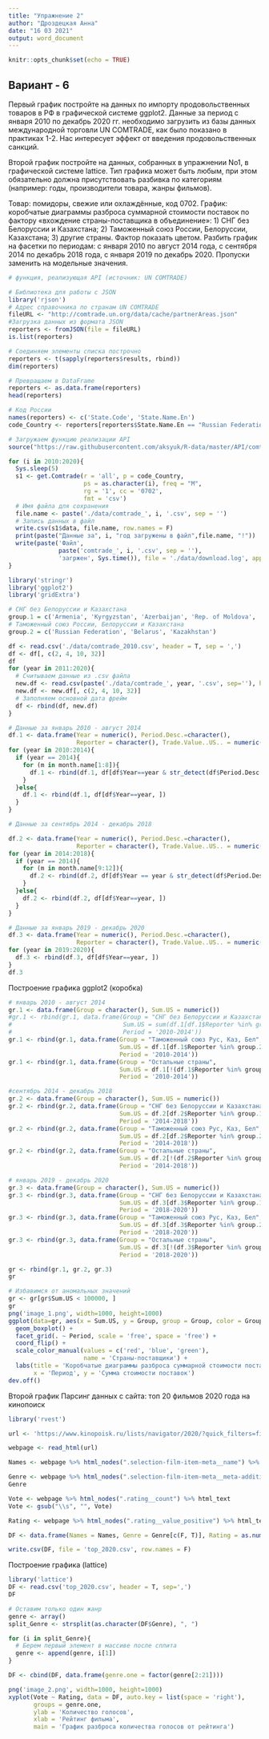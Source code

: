 ---
title: "Упражнение 2"
author: "Дроздецкая Анна"
date: "16 03 2021"
output: word_document
---

```{r setup, include=FALSE}
knitr::opts_chunk$set(echo = TRUE)
```


## Вариант - 6

Первый график постройте на данных по импорту продовольственных товаров в РФ в графической  системе ggplot2.  Данные  за  период  с  января  2010  по  декабрь  2020  гг. необходимо загрузить из базы данных международной торговли UN COMTRADE, как было показано  в  практиках  1-2.  Нас  интересует  эффект  от  введения  продовольственных санкций.

Второй график постройте на данных, собранных в упражнении No1, в графической системе lattice.  Тип  графика  может  быть  любым,  при  этом  обязательно  должна присутствовать разбивка по категориям (например: годы, производители товара, жанры фильмов).

Товар: помидоры, свежие или охлаждённые, код 0702. График: коробчатые диаграммы разброса суммарной стоимости поставок по фактору «вхождение страны-поставщика в объединение»: 1) СНГ без Белоруссии и Казахстана; 2) Таможенный союз России, Белоруссии, Казахстана; 3) другие страны. Фактор показать цветом. Разбить график на фасетки по периодам: с января 2010 по август 2014 года, с сентября 2014 по декабрь 2018 года, с января 2019 по декабрь 2020. Пропуски заменить на модельные значения.


```{r}
# функция, реализующая API (источник: UN COMTRADE)

# Библиотека для работы с JSON
library('rjson')
# Адрес справочника по странам UN COMTRADE
fileURL <- "http://comtrade.un.org/data/cache/partnerAreas.json"
#Загрузка данных из формата JSON
reporters <- fromJSON(file = fileURL)
is.list(reporters)

# Соединяем элементы списка построчно
reporters <- t(sapply(reporters$results, rbind))
dim(reporters)

# Превращаем в DataFrame
reporters <- as.data.frame(reporters)
head(reporters)

# Код России
names(reporters) <- c('State.Code', 'State.Name.En')
code_Country <- reporters[reporters$State.Name.En == "Russian Federation", ]$State.Code

# Загружаем функцию реализации API
source("https://raw.githubusercontent.com/aksyuk/R-data/master/API/comtrade_API.R")

for (i in 2010:2020){
  Sys.sleep(5)
  s1 <- get.Comtrade(r = 'all', p = code_Country,
                     ps = as.character(i), freq = "M",
                     rg = '1', cc = '0702',
                     fmt = 'csv')
  # Имя файла для сохранения
  file.name <- paste('./data/comtrade_', i, '.csv', sep = '')
  # Запись данных в файл
  write.csv(s1$data, file.name, row.names = F)
  print(paste("Данные за", i, "год загружены в файл",file.name, "!"))
  write(paste('Файл',
              paste('comtrade_', i, '.csv', sep = ''),
              'загржен', Sys.time()), file = './data/download.log', append=T)
}
```

```{r}
library('stringr')
library('ggplot2')
library('gridExtra')

# СНГ без Белоруссии и Казахстана
group.1 = c('Armenia', 'Kyrgyzstan', 'Azerbaijan', 'Rep. of Moldova', 'Tajikistan', 'Turkmenistan', 'Uzbekistan', 'Ukraine')
# Таможенный союз России, Белоруссии и Казахстана
group.2 = c('Russian Federation', 'Belarus', 'Kazakhstan')

df <- read.csv('./data/comtrade_2010.csv', header = T, sep = ',')
df <- df[, c(2, 4, 10, 32)]
df
for (year in 2011:2020){
  # Считываем данные из .csv файла
  new.df <- read.csv(paste('./data/comtrade_', year, '.csv', sep=''), header = T, sep=',')
  new.df <- new.df[, c(2, 4, 10, 32)]
  # Заполняем основной дата фрейм
  df <- rbind(df, new.df)
}

# Данные за январь 2010 - август 2014
df.1 <- data.frame(Year = numeric(), Period.Desc.=character(),
                   Reporter = character(), Trade.Value..US.. = numeric())
for (year in 2010:2014){
  if (year == 2014){
    for (m in month.name[1:8]){
      df.1 <- rbind(df.1, df[df$Year==year & str_detect(df$Period.Desc., m),])
    }
  }else{
    df.1 <- rbind(df.1, df[df$Year==year, ])
  }
}

# Данные за сентябрь 2014 - декабрь 2018

df.2 <- data.frame(Year = numeric(), Period.Desc.=character(),
                   Reporter = character(), Trade.Value..US.. = numeric())
for (year in 2014:2018){
  if (year == 2014){
    for (m in month.name[9:12]){
      df.2 <- rbind(df.2, df[df$Year == year & str_detect(df$Period.Desc., m), ])
    }
  }else{
    df.2 <- rbind(df.2, df[df$Year==year, ])
  }
}

# Данные за январь 2019 - декабрь 2020
df.3 <- data.frame(Year = numeric(), Period.Desc.=character(),
                   Reporter = character(), Trade.Value..US.. = numeric())
for (year in 2019:2020){
  df.3 <- rbind(df.3, df[df$Year==year, ])
}
df.3
```

Построение графика ggplot2 (коробка)
```{r}
# январь 2010 - август 2014
gr.1 <- data.frame(Group = character(), Sum.US = numeric())
#gr.1 <- rbind(gr.1, data.frame(Group = "СНГ без Белоруссии и Казахстана",
#                               Sum.US = sum(df.1[df.1$Reporter %in% group.1, ]$Trade.Value..US..),
#                               Period = '2010-2014'))
gr.1 <- rbind(gr.1, data.frame(Group = "Таможенный союз Рус, Каз, Бел",
                               Sum.US = df.1[df.1$Reporter %in% group.2, ]$Trade.Value..US..,
                               Period = '2010-2014'))
gr.1 <- rbind(gr.1, data.frame(Group = "Остальные страны",
                               Sum.US = df.1[!(df.1$Reporter %in% group.2) & !(df.1$Reporter %in% group.1), ]$Trade.Value..US..,
                               Period = '2010-2014'))

#сентябрь 2014 - декабрь 2018
gr.2 <- data.frame(Group = character(), Sum.US = numeric())
gr.2 <- rbind(gr.2, data.frame(Group = "СНГ без Белоруссии и Казахстана",
                               Sum.US = df.2[df.2$Reporter %in% group.1, ]$Trade.Value..US..,
                               Period = '2014-2018'))
gr.2 <- rbind(gr.2, data.frame(Group = "Таможенный союз Рус, Каз, Бел",
                               Sum.US = df.2[df.2$Reporter %in% group.2, ]$Trade.Value..US..,
                               Period = '2014-2018'))
gr.2 <- rbind(gr.2, data.frame(Group = "Остальные страны",
                               Sum.US = df.2[!(df.2$Reporter %in% group.2) & !(df.2$Reporter %in% group.1), ]$Trade.Value..US..,
                               Period = '2014-2018'))

# январь 2019 - декабрь 2020
gr.3 <- data.frame(Group = character(), Sum.US = numeric())
gr.3 <- rbind(gr.3, data.frame(Group = "СНГ без Белоруссии и Казахстана",
                               Sum.US = df.3[df.3$Reporter %in% group.1, ]$Trade.Value..US..,
                               Period = '2018-2020'))
gr.3 <- rbind(gr.3, data.frame(Group = "Таможенный союз Рус, Каз, Бел",
                               Sum.US = df.3[df.3$Reporter %in% group.2, ]$Trade.Value..US..,
                               Period = '2018-2020'))
gr.3 <- rbind(gr.3, data.frame(Group = "Остальные страны",
                               Sum.US = df.3[!(df.3$Reporter %in% group.2) & !(df.3$Reporter %in% group.1), ]$Trade.Value..US..,
                               Period = '2018-2020'))

gr <- rbind(gr.1, gr.2, gr.3)
gr

# Избавимся от аномальных значений
gr <- gr[gr$Sum.US < 100000, ]
gr
png('image_1.png', width=1000, height=1000)
ggplot(data=gr, aes(x = Sum.US, y = Group, group = Group, color = Group)) + 
  geom_boxplot() + 
  facet_grid(. ~ Period, scale = 'free', space = 'free') +
  coord_flip() +
  scale_color_manual(values = c('red', 'blue', 'green'),
                     name = 'Страны-поставщики') +
  labs(title = 'Коробчатые диаграммы разброса суммарной стоимости поставок по фактору "вхождение страны-поставщика в объединение"',
       x = 'Период', y = 'Сумма стоимости поставок')
dev.off()
```

Второй график
Парсинг данных с сайта: топ 20 фильмов 2020 года на кинопоиск
```{r}
library('rvest')

url <- 'https://www.kinopoisk.ru/lists/navigator/2020/?quick_filters=films&limit=20&tab=best'

webpage <- read_html(url)

Names <- webpage %>% html_nodes(".selection-film-item-meta__name") %>% html_text

Genre <- webpage %>% html_nodes(".selection-film-item-meta__meta-additional-item") %>% html_text
Genre

Vote <- webpage %>% html_nodes(".rating__count") %>% html_text
Vote <- gsub("\\s", "", Vote)

Rating <- webpage %>% html_nodes(".rating__value_positive") %>% html_text

DF <- data.frame(Names = Names, Genre = Genre[c(F, T)], Rating = as.numeric(Rating), Vote = as.numeric(Vote))

write.csv(DF, file = 'top_2020.csv', row.names = F)
```

Построение графика (lattice)
```{r}
library('lattice')
DF <- read.csv('top_2020.csv', header = T, sep=',')
DF

# Оставим только один жанр
genre <- array()
split_Genre <- strsplit(as.character(DF$Genre), ", ")

for (i in split_Genre){
  # Берем первый элемент в массиве после сплита
  genre <- append(genre, i[1])
}

DF <- cbind(DF, data.frame(genre.one = factor(genre[2:21])))

png('image_2.png', width=1000, height=1000)
xyplot(Vote ~ Rating, data = DF, auto.key = list(space = 'right'),
       groups = genre.one,
       ylab = 'Количество голосов',
       xlab = 'Рейтинг фильма',
       main = 'График разброса количества голосов от рейтинга')
```
